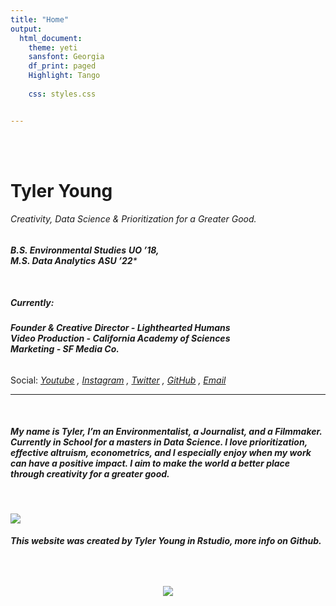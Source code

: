 ```yaml
---
title: "Home"
output:
  html_document:
    theme: yeti
    sansfont: Georgia
    df_print: paged
    Highlight: Tango
    
    css: styles.css


---
```


<br>
<br>

<h1>**Tyler Young**</h1>
<h6>Creativity, Data Science & Prioritization for a Greater Good.
</h6>
<h6>
***B.S. Environmental Studies***
***UO '18,***  
***M.S. Data Analytics***
***ASU '22****
</h6><h5>
<br>
**Currently:**
</h5>
<h6>
**Founder & Creative Director - Lighthearted Humans**  
**Video Production - California Academy of Sciences**  
**Marketing - SF Media Co.**
</h6>
Social:
*
[Youtube](http://youtube.com/tylerisyoung/?target=_blank) , 
[Instagram](https://www.instagram.com/tylerisyoung/?target=_blank) ,
[Twitter](https://www.twitter.com/Tylerisyoung/?target=_blank) ,
[GitHub](https://www.github.com/tylerisyoung/?target=_blank) ,
[Email](mailto:Tyleralexanderyoung@gmail.com/?target=_blank])
*
 
________________________________________

<br>

<h5>
**My name is Tyler, I’m an Environmentalist, a Journalist, and a Filmmaker. Currently in School for a masters in Data Science. I love prioritization, effective altruism, econometrics, and I especially enjoy when my work can have a positive impact. I aim to make the world a better place through creativity for a greater good. ** 
</h5>

<br>



![](images/surf.jpg)


<h6>
***This website was created by Tyler Young in Rstudio, more info on Github.***
</h6>







<br>
<center>
![](images/tiylogo_tiny.png)










</a>
</div>






